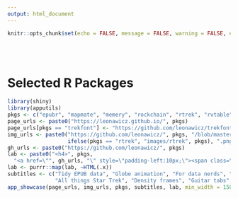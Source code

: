 ```yaml
---
output: html_document
---
```


```r
knitr::opts_chunk$set(echo = FALSE, message = FALSE, warning = FALSE, error = FALSE, tidy = TRUE)
```

<br><br>

# Selected R Packages

```r
library(shiny)
library(apputils)
pkgs <- c("epubr", "mapmate", "memery", "rockchain", "rtrek", "rvtable", "tabr", "trekfont")
page_urls <- paste0("https://leonawicz.github.io/", pkgs)
page_urls[pkgs == "trekfont"] <- "https://github.com/leonawicz/trekfont"
img_urls <- paste0("https://github.com/leonawicz/", pkgs, "/blob/master/data-raw/", 
                   ifelse(pkgs == "rtrek", "images/rtrek", pkgs), ".png?raw=true")
gh_urls <- paste0("https://github.com/leonawicz/", pkgs)
lab <- paste0("<h4>", pkgs,
  "<a href=\"", gh_urls, "\" style=\"padding-left:10px;\"><span class=\"fa fa-github fa-lg\"></span></a></h4>")
lab <- purrr::map(lab, ~HTML(.x))
subtitles <- c("Tidy EPUB data", "Globe animation", "For data nerds", "Blockchain in R", 
               "All things Star Trek", "Density frames", "Guitar tabs", "Star Trek fonts")
app_showcase(page_urls, img_urls, pkgs, subtitles, lab, min_width = 150, max_width = 150, img_style = "padding:5px;", new_window = FALSE)
```
